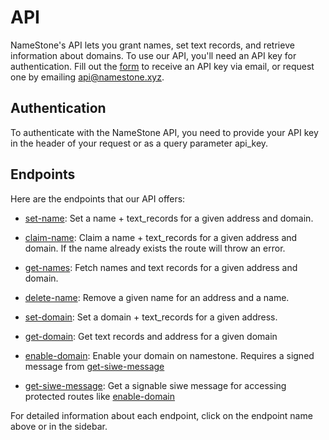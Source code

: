 # API

NameStone's API lets you grant names, set text records, and retrieve information about domains.
To use our API, you'll need an API key for authentication. Fill out the [form](https://namestone.xyz/try-namestone) to receive an API key via email, or request one by emailing [api@namestone.xyz](mailto:api@namestone.xyz).

## Authentication

To authenticate with the NameStone API, you need to provide your API key in the header of your request or as a query parameter api_key.

## Endpoints

Here are the endpoints that our API offers:

- [set-name](./set-name): Set a name + text_records for a given address and domain.

- [claim-name](./claim-name): Claim a name + text_records for a given address and domain. If the name already exists the route will throw an error.

- [get-names](./get-names): Fetch names and text records for a given address and domain.

- [delete-name](./delete-name): Remove a given name for an address and a name.

- [set-domain](./set-domain): Set a domain + text_records for a given address.

- [get-domain](./get-domain): Get text records and address for a given domain

- [enable-domain](./enable-domain): Enable your domain on namestone. Requires a signed message from [get-siwe-message](./get-siwe-message)

- [get-siwe-message](./get-siwe-message): Get a signable siwe message for accessing protected routes like [enable-domain](./enable-domain)

For detailed information about each endpoint, click on the endpoint name above or in the sidebar.
